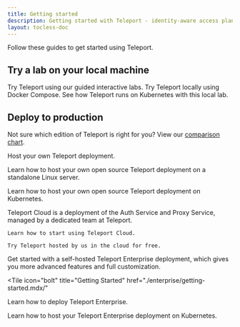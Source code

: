 ```yaml
---
title: Getting started
description: Getting started with Teleport - identity-aware access plane for SSH, HTTPS, Kubernetes, and Databases.
layout: tocless-doc
---
```


Follow these guides to get started using Teleport.

## Try a lab on your local machine

<TileSet>
  <Tile icon="code" title="Browser Lab" href="https://goteleport.com/labs">
    Try Teleport using our guided interactive labs.
  </Tile>
  <Tile icon="integrations" title="Docker Compose Lab" href="./getting-started/docker-compose.mdx">
    Try Teleport locally using Docker Compose.
  </Tile>
  <Tile icon="kubernetes" title="Kubernetes Lab" href="./getting-started/local-kubernetes.mdx">
    See how Teleport runs on Kubernetes with this local lab.
  </Tile>
</TileSet>

## Deploy to production

Not sure which edition of Teleport is right for you? View our [comparison chart](./faq.mdx#how-is-open-source-different-from-enterprise).

<Tabs>
<TabItem scope="oss" label="Open Source Teleport">

Host your own Teleport deployment.

<TileSet>
  <Tile 
  icon="bolt"
  title="Linux Server"
  href="./getting-started/linux-server/"
  >

  Learn how to host your own open source Teleport deployment on a standalone
  Linux server.

  </Tile>
  <Tile 
  icon="kubernetes"
  title="Kubernetes"
  href="./getting-started/kubernetes-cluster/"
  >

  Learn how to host your own open source Teleport deployment on Kubernetes.

  </Tile>
  </TileSet>
</TabItem>
<TabItem scope="cloud" label="Teleport Cloud">

Teleport Cloud is a deployment of the Auth Service and Proxy Service,
managed by a dedicated team at Teleport.

<TileSet>
  <Tile icon="cloud" title="Learn More" href="./cloud/getting-started.mdx/">

    Learn how to start using Teleport Cloud.

  </Tile>
  <Tile icon="cloud" title="Start your Free Trial" href="https://goteleport.com/signup">

    Try Teleport hosted by us in the cloud for free.

  </Tile>
  </TileSet>
</TabItem>
<TabItem scope="enterprise" label="Teleport Enterprise">

  Get started with a self-hosted Teleport Enterprise deployment, which gives you
  more advanced features and full customization.

<TileSet>

  <Tile
  icon="bolt"
  title="Getting Started"
  href="./enterprise/getting-started.mdx/"
  >

  Learn how to deploy Teleport Enterprise.

  </Tile>
    <Tile 
  icon="kubernetes"
  title="Kubernetes"
  href="./getting-started/kubernetes-cluster.mdx/"
  >

  Learn how to host your Teleport Enterprise deployment on Kubernetes.

  </Tile>
  </TileSet>
</TabItem>
</Tabs>


